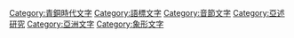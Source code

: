 {{Commonscat|Cuneiform}}

[[Category:青銅時代文字|Category:青銅時代文字]]
[[Category:語標文字|Category:語標文字]]
[[Category:音節文字|Category:音節文字]]
[[Category:亞述研究|Category:亞述研究]]
[[Category:亞洲文字|Category:亞洲文字]]
[[Category:象形文字|Category:象形文字]]